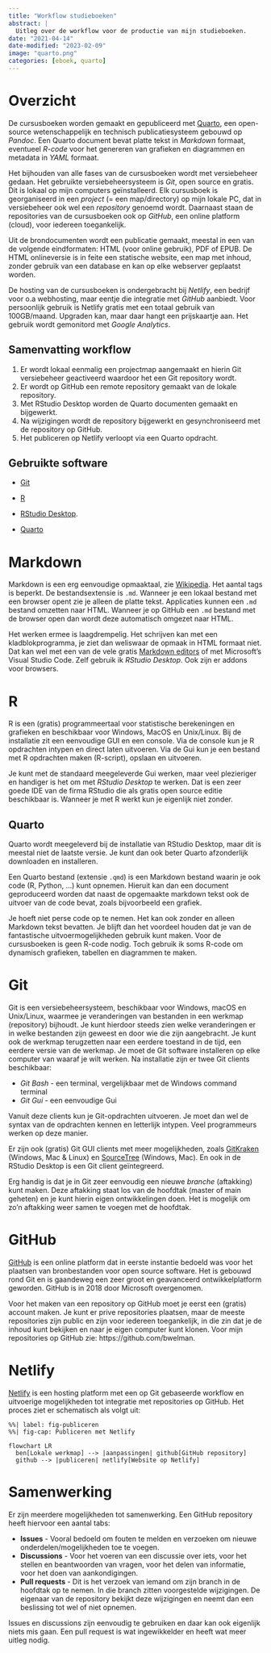```yaml
---
title: "Workflow studieboeken"
abstract: |
  Uitleg over de workflow voor de productie van mijn studieboeken.
date: "2021-04-14"
date-modified: "2023-02-09"
image: "quarto.png"
categories: [eboek, quarto]
---
```


# Overzicht

De cursusboeken worden gemaakt en gepubliceerd met [Quarto](https://quarto.org/), een open-source wetenschappelijk en technisch publicatiesysteem gebouwd op *Pandoc*. Een Quarto document bevat platte tekst in *Markdown* formaat, eventueel *R-code* voor het genereren van grafieken en diagrammen en metadata in *YAML* formaat.

Het bijhouden van alle fases van de cursusboeken wordt met versiebeheer gedaan. Het gebruikte versiebeheersysteem is *Git*, open source en gratis. Dit is lokaal op mijn computers geïnstalleerd. Elk cursusboek is georganiseerd in een *project* (= een map/directory) op mijn lokale PC, dat in versiebeheer ook wel een *repository* genoemd wordt. Daarnaast staan de repositories van de cursusboeken ook op *GitHub*, een online platform (cloud), voor iedereen toegankelijk.

Uit de brondocumenten wordt een publicatie gemaakt, meestal in een van de volgende eindformaten: HTML (voor online gebruik), PDF of EPUB. De HTML onlineversie is in feite een statische website, een map met inhoud, zonder gebruik van een database en kan op elke webserver geplaatst worden.

De hosting van de cursusboeken is ondergebracht bij *Netlify*, een bedrijf voor o.a webhosting, maar eentje die integratie met *GitHub* aanbiedt. Voor persoonlijk gebruik is Netlify gratis met een totaal gebruik van 100GB/maand. Upgraden kan, maar daar hangt een prijskaartje aan. Het gebruik wordt gemonitord met *Google Analytics*.

## Samenvatting workflow

1.  Er wordt lokaal eenmalig een projectmap aangemaakt en hierin Git versiebeheer geactiveerd waardoor het een Git repository wordt.
2.  Er wordt op GitHub een remote repository gemaakt van de lokale repository.
3.  Met RStudio Desktop worden de Quarto documenten gemaakt en bijgewerkt.
4.  Na wijzigingen wordt de repository bijgewerkt en gesynchroniseerd met de repository op GitHub.
5.  Het publiceren op Netlify verloopt via een Quarto opdracht.

## Gebruikte software

-   [Git](https://git-scm.com/downloads)

-   [R](https://www.r-project.org/)

-   [RStudio Desktop](https://posit.co/download/rstudio-desktop/).

-   [Quarto](https://quarto.org/)

# Markdown

Markdown is een erg eenvoudige opmaaktaal, zie [Wikipedia](https://nl.wikipedia.org/wiki/Markdown). Het aantal tags is beperkt. De bestandsextensie is `.md`. Wanneer je een lokaal bestand met een browser opent zie je alleen de platte tekst. Applicaties kunnen een `.md` bestand omzetten naar HTML. Wanneer je op GitHub een `.md` bestand met de browser open dan wordt deze automatisch omgezet naar HTML.

Het werken ermee is laagdrempelig. Het schrijven kan met een kladblokprogramma, je ziet dan weliswaar de opmaak in HTML formaat niet. Dat kan wel met een van de vele gratis [Markdown editors](https://listoffreeware.com/best-free-markdown-editor-for-windows/) of met Microsoft's Visual Studio Code. Zelf gebruik ik *RStudio Desktop*. Ook zijn er addons voor browsers.

# R

R is een (gratis) programmeertaal voor statistische berekeningen en grafieken en beschikbaar voor Windows, MacOS en Unix/Linux. Bij de installatie zit een eenvoudige GUI en een console. Via de console kun je R opdrachten intypen en direct laten uitvoeren. Via de Gui kun je een bestand met R opdrachten maken (R-script), opslaan en uitvoeren.

Je kunt met de standaard meegeleverde Gui werken, maar veel plezieriger en handiger is het om met *RStudio Desktop* te werken. Dat is een zeer goede IDE van de firma RStudio die als gratis open source editie beschikbaar is. Wanneer je met R werkt kun je eigenlijk niet zonder.

## Quarto

Quarto wordt meegeleverd bij de installatie van RStudio Desktop, maar dit is meestal niet de laatste versie. Je kunt dan ook beter Quarto afzonderlijk downloaden en installeren.

Een Quarto bestand (extensie `.qmd`) is een Markdown bestand waarin je ook code (R, Python, ...) kunt opnemen. Hieruit kan dan een document geproduceerd worden dat naast de opgemaakte markdown tekst ook de uitvoer van de code bevat, zoals bijvoorbeeld een grafiek.

Je hoeft niet perse code op te nemen. Het kan ook zonder en alleen Markdown tekst bevatten. Je blijft dan het voordeel houden dat je van de fantastische uitvoermogelijkheden gebruik kunt maken. Voor de cursusboeken is geen R-code nodig. Toch gebruik ik soms R-code om dynamisch grafieken, tabellen en diagrammen te maken.

# Git

Git is een versiebeheersysteem, beschikbaar voor Windows, macOS en Unix/Linux, waarmee je veranderingen van bestanden in een werkmap (repository) bijhoudt. Je kunt hierdoor steeds zien welke veranderingen er in welke bestanden zijn geweest en door wie die zijn aangebracht. Je kunt ook de werkmap terugzetten naar een eerdere toestand in de tijd, een eerdere versie van de werkmap. Je moet de Git software installeren op elke computer van waaraf je wilt werken. Na installatie zijn er twee Git clients beschikbaar:

-   *Git Bash* - een terminal, vergelijkbaar met de Windows command terminal
-   *Git Gui* - een eenvoudige Gui

Vanuit deze clients kun je Git-opdrachten uitvoeren. Je moet dan wel de syntax van de opdrachten kennen en letterlijk intypen. Veel programmeurs werken op deze manier.

Er zijn ook (gratis) Git GUI clients met meer mogelijkheden, zoals [GitKraken](https://www.gitkraken.com/) (Windows, Mac & Linux) en [SourceTree](https://www.sourcetreeapp.com/) (Windows, Mac). En ook in de RStudio Desktop is een Git client geïntegreerd.

Erg handig is dat je in Git zeer eenvoudig een nieuwe *branche* (aftakking) kunt maken. Deze aftakking staat los van de hoofdtak (master of main geheten) en je kunt hierin eigen ontwikkelingen doen. Het is mogelijk om zo'n aftakking weer samen te voegen met de hoofdtak.

# GitHub

[GitHub](https://github.com/) is een online platform dat in eerste instantie bedoeld was voor het plaatsen van bronbestanden voor open source software. Het is gebouwd rond Git en is gaandeweg een zeer groot en geavanceerd ontwikkelplatform geworden. GitHub is in 2018 door Microsoft overgenomen.

Voor het maken van een repository op GitHub moet je eerst een (gratis) account maken. Je kunt er prive repositories plaatsen, maar de meeste repositories zijn public en zijn voor iedereen toegankelijk, in die zin dat je de inhoud kunt bekijken en naar je eigen computer kunt klonen. Voor mijn repositories op GitHub zie: https://github.com/bwelman.

# Netlify

[Netlify] is een hosting platform met een op Git gebaseerde workflow en uitvoerige mogelijkheden tot integratie met repositories op GitHub. Het proces ziet er schematisch als volgt uit:

```mermaid
%%| label: fig-publiceren
%%| fig-cap: Publiceren met Netlify

flowchart LR
  ben[Lokale werkmap] --> |aanpassingen| github[GitHub repository]
  github --> |publiceren| netlify[Website op Netlify]
```

# Samenwerking

Er zijn meerdere mogelijkheden tot samenwerking. Een GitHub repository heeft hiervoor een aantal tabs:

-   **Issues** - Vooral bedoeld om fouten te melden en verzoeken om nieuwe onderdelen/mogelijkheden toe te voegen.
-   **Discussions** - Voor het voeren van een discussie over iets, voor het stellen en beantwoorden van vragen, voor het delen van informatie, voor het doen van aankondigingen.
-   **Pull requests** - Dit is het verzoek van iemand om zijn branch in de hoofdtak op te nemen. In die branch zitten voorgestelde wijzigingen. De eigenaar van de repository bekijkt deze wijzigingen en neemt dan een beslissing tot wel of niet opnemen.

Issues en discussions zijn eenvoudig te gebruiken en daar kan ook eigenlijk niets mis gaan. Een pull request is wat ingewikkelder en heeft wat meer uitleg nodig.
